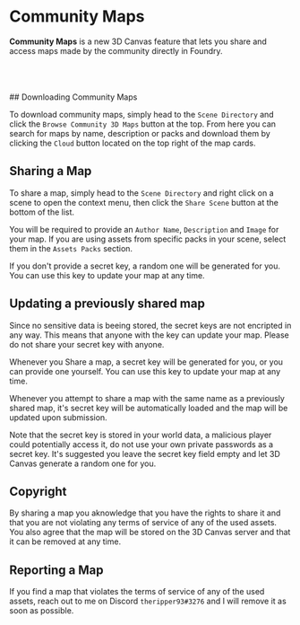 
# Community Maps
<ImageButBetter
  src='/images/communitymaps/mapbrowser.jpg'
  alt='Community Map Browser'
  className={styles.wikiimagesmall}
/>

**Community Maps** is a new 3D Canvas feature that lets you share and access maps 
made by the community directly in Foundry.

<br/>
<br/>
<br/>
## Downloading Community Maps

<ImageButBetter
  src='/images/communitymaps/sharebrowse.jpg'
  alt='Buttons Locations'
  className={styles.wikiimagesmall}
/>
To download community maps, simply head to the `Scene Directory` and click the `Browse Community 3D Maps` button at the top.
From here you can search for maps by name, description or packs and download them by clicking the `Cloud` button located on the top right of the map cards.


## Sharing a Map
<ImageButBetter
  src='/images/communitymaps/share.jpg'
  alt='Share Window'
  className={styles.wikiimagesmall}
/>

To share a map, simply head to the `Scene Directory` and right click on a scene to open the context menu, then click the `Share Scene` button at the bottom of the list.

You will be required to provide an `Author Name`, `Description` and `Image` for your map. If you are using assets from specific packs in your scene, select them in the `Assets Packs` section.

If you don't provide a secret key, a random one will be generated for you. You can use this key to update your map at any time.

## Updating a previously shared map

<Callout type='info' emoji='ℹ️'>
  Since no sensitive data is beeing stored, the secret keys are not encripted in any way. This means that anyone with the key can update your map. Please do not share your secret key with anyone.
</Callout>

Whenever you Share a map, a secret key will be generated for you, or you can provide one yourself. You can use this key to update your map at any time.

Whenever you attempt to share a map with the same name as a previously shared map, it's secret key will be automatically loaded and the map will be updated upon submission.

Note that the secret key is stored in your world data, a malicious player could potentially access it, do not use your own private passwords as a secret key. It's suggested you leave the secret key field empty and let 3D Canvas generate a random one for you.

## Copyright

By sharing a map you aknowledge that you have the rights to share it and that you are not violating any terms of service of any of the used assets. You also agree that the map will be stored on the 3D Canvas server and that it can be removed at any time.

## Reporting a Map

If you find a map that violates the terms of service of any of the used assets, reach out to me on Discord `theripper93#3276` and I will remove it as soon as possible.